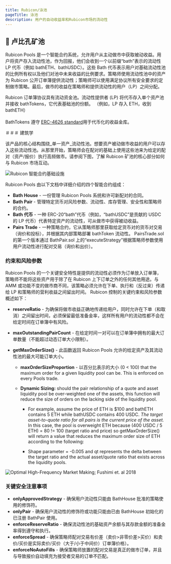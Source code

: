 ```yaml
---
title: Rubicon/泳池
pageTitle: 泳池
description: 用户的自动收益率和Rubicon市场的流动性
---
```


## 🌊 卢比孔矿池

Rubicon Pools 是一个智能合约系统，允许用户从主动做市中获取被动收益。用户将资产存入流动性池，作为回报，他们会收到一个以前缀“bath”表示的流动性 LP 代币（例如 bathETH、bathUSDC）。这些 Bath 代币表示用户对基础流动性池的比例所有权以及他们对池中未来收益的比例要求。策略师使用流动性池中的资产为 Rubicon 公开订单簿提供流动性；策略师可以使用满足协议所有安全要求的定制做市策略。最后，做市的收益在策略师和提供流动性的用户（LP）之间分配。

Rubicon 订单簿协议具有流动资金池。流动性提供者 (LP) 将代币存入单个资产池并接收 bathTokens，它代表基础池的份额。 （例如，LP 存入 ETH，收到 bathETH）\
\
BathTokens 遵守 [ERC-4626 standard](https://ethereum.org/en/developers/docs/standards/tokens/erc-4626/)用于代币化的收益金库。

＃＃＃ 建筑学

该产品的核心结构围绕_单一资产_流动性池。想要资产被动做市收益的用户可以存入这些流动性池。从那里开始，策略师会在配对的基础上使用这些池来为给定的配对（资产/报价）执行高频做市。请参阅下图，了解 Rubicon 矿池的核心部分如何与 Rubicon 市场互动。

![Rubicon 智能合约基础设施](</assets/image(83).png>)

Rubicon Pools 由以下文档中详细介绍的四个智能合约组成：

- **Bath House** - 一份管理 Rubicon Pools 系统和许可新配对的合同。
- **Bath Pair** - 管理特定货币对风险参数、流动性、库存管理、安全性和策略师的合约。
- **Bath 代币** - 一种 ERC-20“bath”代币（例如，“bathUSDC”是贡献的 USDC 的 LP 代币）代表特定资产的流动性，可从做市中获得被动收益。
- **Pairs Trade** - 一种策略合约，它从策略师那里获取给定货币对的货币对交易（询价和投标），并根据其内部策略部署 bathToken 流动性。 PairsTrade.sol 的第一个版本通过 BathPair.sol 上的“executeStrategy”根据策略师参数使用用户流动性进行配对交易（询价和出价）。

### 约束和风险参数

Rubicon Pools 的一个关键安全特性是提供的流动性必须作为订单放入订单簿，策略师不能将这些资产用于除了在 Rubicon 上下订单之外的任何其他用途。与 AMM 或功能不变的做市商不同，该策略必须允许在下单、执行和（反过来）传递给 LP 和策略师的营利收益之间留出时间。 Rubicon 控制的关键约束和风险参数概述如下：

- **reserveRatio** - 为确保将做市收益正确地传递给用户，同时允许在下单（和取消）之间留出时间，必须保留最低准备金率，这样所有用户的流动性都不会在给定时间在订单簿中有风险。
- **maxOutstandingPairCount** - 在给定时间一对可以在订单簿中拥有的最大订单数量（不能超过动态订单大小限制）。
- **getMaxOrderSize()** - 此函数返回 Rubicon Pools 允许的给定资产及其流动性池的最大可能订单大小。

  - **maxOrderSizeProportion** - 以百分比表示的大小 (0 < 100) that the maximum order for a given liquidity pool can be. This is enforced on every Pools trade.
  - **Dynamic Sizing:** should the pair relationship of a quote and asset liquidity pool be over-weighted one of the assets, this function will reduce the size of orders on the lacking side of the liquidity pool.

    - For example, assume the price of ETH is $100 and bathETH contains 5 ETH while bathUSDC contains 400 USDC. _The target asset-to-quote ratio for all pairs is the current price of the asset._ In this case, the pool is overweight ETH because (400 USDC / 5 ETH) = 80 != 100 (target ratio and price) so getMaxOrderSize() will return a value that reduces the maximum order size of ETH according to the following:

    - Shape parameter = -0.005 and qt represents the delta between the target ratio and the actual asset/quote ratio that exists across the liquidity pools.

![Optimal High-Frequency Market Making; Fushimi et. al 2018](</assets/image(32).png>)

### 关键安全注意事项

- **onlyApprovedStrategy** - 确保用户流动性只能由 BathHouse 批准的策略使用的修饰符。
- **onlyPair** - 确保用户流动性的修饰符或功能只能由已由 BathHouse 初始化的已注册 BathPair 使用。
- **enforceReserveRatio** - 确保流动性池的基础资产余额与其存款金额的准备金率得到遵守和执行。
- **enforceSpread** - 确保策略师配对交易有价差（卖价>非零价差>买价）和卖价/买价是实际卖价/买价（大于/小于中间价）订单簿价格）。
- **enforceNoAutoFills** - 确保策略师放置的配对交易是真正的做市订单，并且与导致报价自动填充为接受者交易的订单不匹配。